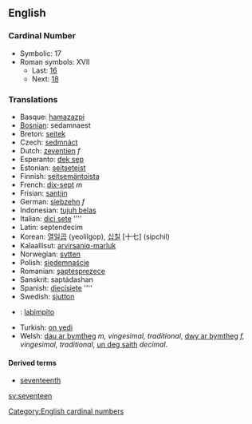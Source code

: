 ==English==
===Cardinal Number===

*Symbolic: 17
*Roman symbols: XVII
**Last: [[sixteen|16]]
**Next: [[eighteen|18]]

===Translations===

*Basque: [[hamazazpi]]
*[[Bosnian]]: sedamnaest
*Breton: [[seitek]]
*Czech: [[sedmnáct]]
*Dutch: [[zeventien]] ''f''
*Esperanto: [[dek sep]]
*Estonian: [[seitseteist]]
*Finnish: [[seitsemäntoista]]
*French: [[dix-sept]] ''m''
*Frisian: [[santjin]]
*German: [[siebzehn]] ''f''
*Indonesian: [[tujuh belas]]
*Italian: [[dici sete]] ''''
*Latin: septendecim
*Korean: [[열일곱]] (yeolilgop), [[십칠]] [十七] (sipchil)
*Kalaallisut: [[arvirsaniq-marluk]]
*Norwegian: [[sytten]]
*Polish: [[siedemnaście]]
*Romanian: [[şaptesprezece]]
*Sanskrit: saptádashan
*Spanish: [[diecisiete]] ''''
*Swedish: [[sjutton]]
*{{tl}}: [[labimpito]]
*Turkish: [[on yedi]]
*Welsh: [[dau ar bymtheg]] ''m, vingesimal, traditional'', [[dwy ar bymtheg]] ''f, vingesimal, traditional'', [[un deg saith]] ''decimal''.

====Derived terms====
*[[seventeenth]]

[[Category:English cardinal numbers]]

[[sv:seventeen]]